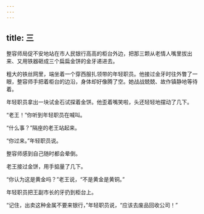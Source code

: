```yaml
---
---
---
```

title: 三
---




整容师局促不安地站在市人民银行高高的柜台外边，把那三颗从老情人嘴里拔出来、又用铁器砸成三个扁扁金饼的金牙递进去。

粗大的铁丝网里，端坐着一个穿西服扎领带的年轻职员。他接过金牙时往外瞥了一眼，整容师手把着柜台的边沿，身体却好像腾了空。她战战兢兢、故作镇静地等待着。

年轻职员拿出一块试金石试探着金饼。他歪着嘴笑啦，头还轻轻地摆动了几下。

“老王！”你听到年轻职员在喊叫。

“什么事？”隔座的老王站起来。

“你过来。”年轻职员说。

整容师感到自己随时都会晕倒。

老王接过金饼，用手掂量了几下。

“你认为这是黄金吗？”老王说，“不是黄金是黄铜。”

年轻职员把王副市长的牙扔到柜台上。

“记住，出卖这种金属不要来银行，”年轻职员说，“应该去废品回收公司！”